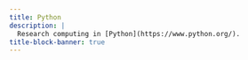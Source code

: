 ```yaml
---
title: Python
description: |
  Research computing in [Python](https://www.python.org/).
title-block-banner: true
---
```




